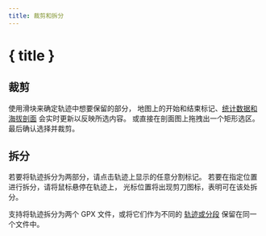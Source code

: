 ```yaml
---
title: 裁剪和拆分
---
```


<script>
</script>

# <ScissorsIcon size="24" class="inline-block" style="margin-bottom: 5px" /> { title }

## 裁剪

使用滑块来确定轨迹中想要保留的部分，
地图上的开始和结束标记、[统计数据和海拔剖面](../files-and-stats) 会实时更新以反映所选内容。
或直接在剖面图上拖拽出一个矩形选区。
最后确认选择并裁剪。

<div class="flex flex-row justify-center">
    <Scissors class="text-foreground p-3 border rounded-md shadow-lg" />
</div>

## 拆分

若要将轨迹拆分为两部分，请点击轨迹上显示的任意分割标记。
若要在指定位置进行拆分，请将鼠标悬停在轨迹上，
光标位置将出现剪刀图标，表明可在该处拆分。

支持将轨迹拆分为两个 GPX 文件，或将它们作为不同的 [轨迹或分段](../gpx) 保留在同一个文件中。

<DocsImage src="tools/split" alt="鼠标悬停在轨迹上时，光标将变为剪刀式样" />
